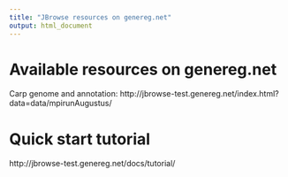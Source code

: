 ```yaml
---
title: "JBrowse resources on genereg.net"
output: html_document
---
```


# Available resources on genereg.net
Carp genome and annotation: http://jbrowse-test.genereg.net/index.html?data=data/mpirunAugustus/

# Quick start tutorial
http://jbrowse-test.genereg.net/docs/tutorial/
